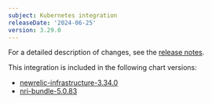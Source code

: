 ```yaml
---
subject: Kubernetes integration
releaseDate: '2024-06-25'
version: 3.29.0
---
```


For a detailed description of changes, see the [release notes](https://github.com/newrelic/nri-kubernetes/releases/tag/v3.29.0).

This integration is included in the following chart versions:
* [newrelic-infrastructure-3.34.0](https://github.com/newrelic/nri-kubernetes/releases/tag/newrelic-infrastructure-3.34.0)
* [nri-bundle-5.0.83](https://github.com/newrelic/helm-charts/releases/tag/nri-bundle-5.0.83)
